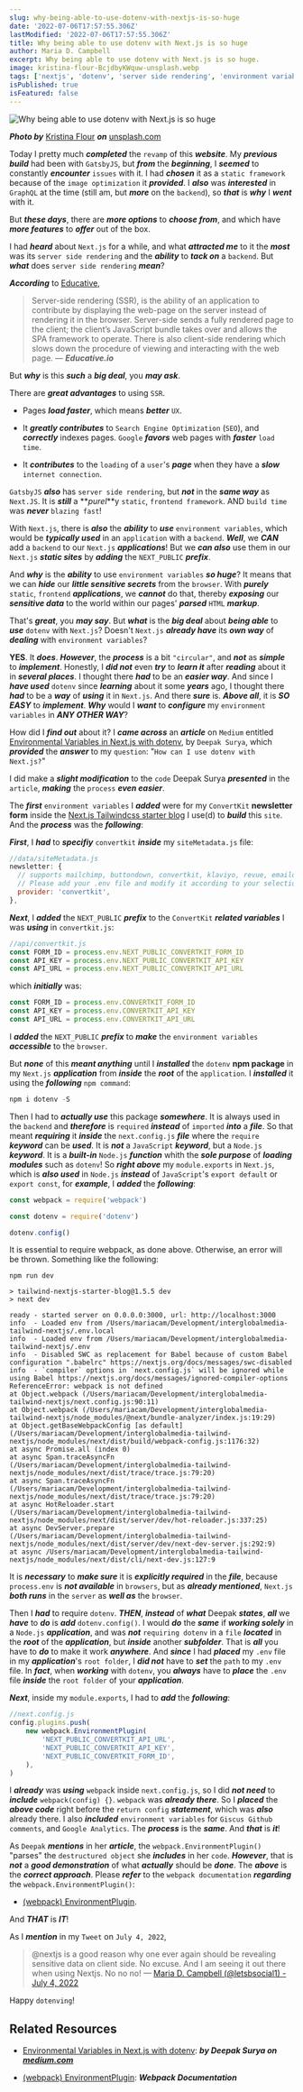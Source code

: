 ```yaml
---
slug: why-being-able-to-use-dotenv-with-nextjs-is-so-huge
date: '2022-07-06T17:57:55.306Z'
lastModified: '2022-07-06T17:57:55.306Z'
title: Why being able to use dotenv with Next.js is so huge
author: Maria D. Campbell
excerpt: Why being able to use dotenv with Next.js is so huge.
image: kristina-flour-BcjdbyKWquw-unsplash.webp
tags: ['nextjs', 'dotenv', 'server side rendering', 'environment variables']
isPublished: true
isFeatured: false
---
```


![Why being able to use dotenv with Next.js is so huge](kristina-flour-BcjdbyKWquw-unsplash.webp)

***Photo by*** [Kristina Flour](https://unsplash.com/@tinaflour) ***on*** [unsplash.com](https://unsplash.com/photos/BcjdbyKWquw)

Today I pretty much **_completed_** the `revamp` of this **_website_**. My
**_previous build_** had been with `GatsbyJS`, but **_from_** the
**_beginning_**, I **_seemed_** to constantly **_encounter_** `issues` with it. I had **_chosen_** it as a `static framework` because of the
`image optimization` it **_provided_**. I **_also_** was **_interested_** in
`GraphQL` at the time (still am, but **_more_** on the `backend`), so **_that_** is **_why_** I **_went_** with it.

But **_these days_**, there are **_more options_** to **_choose from_**, and
which have **_more features_** to **_offer_** out of the box.

I had **_heard_** about `Next.js` for a while, and what **_attracted me_** to it the **_most_** was its `server side rendering` and the **_ability_** to **_tack on_** a `backend`. But **_what_** does `server side rendering` **_mean_**?

**_According_** to [Educative](https://www.educative.io/answers/what-is-server-side-rendering),

> Server-side rendering (SSR), is the ability of an application to contribute by displaying the web-page on the server instead of rendering it in the browser. Server-side sends a fully rendered page to the client; the client’s JavaScript bundle takes over and allows the SPA framework to operate. There is also client-side rendering which slows down the procedure of viewing and interacting with the web page. &mdash; ***Educative.io***

But **_why_** is this **_such_** a **_big deal_**, you **_may ask_**.

There are **_great advantages_** to using `SSR`.

-   Pages **_load faster_**, which means **_better_** `UX`.

-   It **_greatly contributes_** to `Search Engine Optimization` (`SEO`), and
    **_correctly_** indexes pages. `Google` **_favors_** web pages with
    **_faster_** `load time`.

-   It **_contributes_** to the `loading` of a `user`'s **_page_** when they
    have a **_slow_** `internet connection`.

`GatsbyJS` **_also_** has `server side rendering`, but **_not_** in the **_same
way_** as `Next.JS`. It is **_still_** a **_purel_**y `static`,
`frontend framework`. AND `build time` was **_never_** `blazing fast`!

With `Next.js`, there is **_also_** the **_ability_** to **_use_**
`environment variables`, which would be **_typically used_** in an `application` with a `backend`. **_Well_**, we **_CAN_** add a `backend` to our `Next.js` **_applications_**! But we **_can also_** use them in our `Next.js` **_static sites_** by **_adding_** the `NEXT_PUBLIC` **_prefix_**.

And **_why_** is the **_ability_** to use `environment variables` **_so huge_**? It means that we can **_hide_** our **_little sensitive secrets_** from the `browser`. With **_purely_** `static`, `frontend` **_applications_**, we **_cannot_** do that, thereby **_exposing_** our **_sensitive data_** to the world within our pages' **_parsed_** `HTML` **_markup_**.

That's **_great_**, you **_may say_**. But **_what_** is the **_big deal_**
about **_being able_** to **_use_** `dotenv` with `Next.js`? Doesn't `Next.js` **_already have_** its **_own way_** of **_dealing_** with
`environment variables`?

**YES**. It **_does_**. **_However_**, the **_process_** is a bit `"circular"`, and **_not_** as **_simple_** to **_implement_**. Honestly, I **_did not_** even **_try_** to **_learn it_** after **_reading_** about it in **_several places_**. I thought there **_had_** to be an **_easier way_**. And since I **_have used_** `dotenv` since **_learning_** about it some **_years_** ago, I thought there **_had_** to be a **_way_** of **_using_** it in `Next.js`. And there **_sure_** is. **_Above all_**, it is **_SO EASY_** to **_implement_**. **_Why_** would I **_want_** to **_configure_** my `environment variables` in
**_ANY OTHER WAY_**?

How did I **_find out_** about it? I **_came across_** an **_article_** on
`Medium` entitled [Environmental Variables in Next.js with dotenv](https://medium.com/courtly-intrepid/environmental-variables-in-next-js-with-dotenv-599c5bbfdf74), by `Deepak Surya`, which **_provided_** the **_answer_** to my `question`:
"`How can I use dotenv with Next.js?`"

I did make a **_slight modification_** to the `code` Deepak Surya
**_presented_** in the `article`, **_making_** the `process` **_even easier_**.

The **_first_** `environment variables` I **_added_** were for my `ConvertKit` **newsletter form** inside the [Next.js Tailwindcss starter blog](https://github.com/timlrx/tailwind-nextjs-starter-blog)
I use(d) to **_build_** this `site`. And the **_process_** was the
**_following_**:

**_First_**, I **_had_** to **_specifiy_** `convertkit` **_inside_** my
`siteMetadata.js` file:

```javascript
//data/siteMetadata.js
newsletter: {
  // supports mailchimp, buttondown, convertkit, klaviyo, revue, emailoctopus
  // Please add your .env file and modify it according to your selection
  provider: 'convertkit',
},
```

**_Next_**, I **_added_** the `NEXT_PUBLIC` **_prefix_** to the `ConvertKit`
**_related variables_** I was **_using_** in `convertkit.js`:

```javascript
//api/convertkit.js
const FORM_ID = process.env.NEXT_PUBLIC_CONVERTKIT_FORM_ID
const API_KEY = process.env.NEXT_PUBLIC_CONVERTKIT_API_KEY
const API_URL = process.env.NEXT_PUBLIC_CONVERTKIT_API_URL
```

which **_initially_** was:

```javascript
const FORM_ID = process.env.CONVERTKIT_FORM_ID
const API_KEY = process.env.CONVERTKIT_API_KEY
const API_URL = process.env.CONVERTKIT_API_URL
```

I **_added_** the `NEXT_PUBLIC` **_prefix_** to **_make_** the
`environment variables` **_accessible_** to the `browser`.

But **_none_** of this **_meant anything_** until I **_installed_** the `dotenv` **npm package** in my `Next.js` **_application_** from **_inside_** the **_root_** of the `application`. I **_installed_** it using the **_following_** `npm command`:

```javascript
npm i dotenv -S
```

Then I had to **_actually use_** this package **_somewhere_**. It is always used in the `backend` and **_therefore_** is `required` **_instead_** of `imported` **_into_** a **_file_**. So that meant **_requiring_** it **_inside_** the `next.config.js` **_file_** where the `require` **_keyword_** can be **_used_**. It is **_not_** a `JavaScript` **_keyword_**, but a `Node.js` **_keyword_**. It is a **_built-in_** `Node.js` **_function_** whith the **_sole purpose_** of
**_loading modules_** such as `dotenv`! So **_right above_** my `module.exports` in `Next.js`, which is **_also used_** in `Node.js` **_instead_** of `JavaScript`'s `export default` or `export const`, for **_example_**, I
**_added_** the **_following_**:

```javascript
const webpack = require('webpack')

const dotenv = require('dotenv')

dotenv.config()
```

It is essential to require webpack, as done above. Otherwise, an error will be thrown. Something like the following:

```shell
npm run dev

> tailwind-nextjs-starter-blog@1.5.5 dev
> next dev

ready - started server on 0.0.0.0:3000, url: http://localhost:3000
info  - Loaded env from /Users/mariacam/Development/interglobalmedia-tailwind-nextjs/.env.local
info  - Loaded env from /Users/mariacam/Development/interglobalmedia-tailwind-nextjs/.env
info  - Disabled SWC as replacement for Babel because of custom Babel configuration ".babelrc" https://nextjs.org/docs/messages/swc-disabled
info  - `compiler` options in `next.config.js` will be ignored while using Babel https://nextjs.org/docs/messages/ignored-compiler-options
ReferenceError: webpack is not defined
at Object.webpack (/Users/mariacam/Development/interglobalmedia-tailwind-nextjs/next.config.js:90:11)
at Object.webpack (/Users/mariacam/Development/interglobalmedia-tailwind-nextjs/node_modules/@next/bundle-analyzer/index.js:19:29)
at Object.getBaseWebpackConfig [as default] (/Users/mariacam/Development/interglobalmedia-tailwind-nextjs/node_modules/next/dist/build/webpack-config.js:1176:32)
at async Promise.all (index 0)
at async Span.traceAsyncFn (/Users/mariacam/Development/interglobalmedia-tailwind-nextjs/node_modules/next/dist/trace/trace.js:79:20)
at async Span.traceAsyncFn (/Users/mariacam/Development/interglobalmedia-tailwind-nextjs/node_modules/next/dist/trace/trace.js:79:20)
at async HotReloader.start (/Users/mariacam/Development/interglobalmedia-tailwind-nextjs/node_modules/next/dist/server/dev/hot-reloader.js:337:25)
at async DevServer.prepare (/Users/mariacam/Development/interglobalmedia-tailwind-nextjs/node_modules/next/dist/server/dev/next-dev-server.js:292:9)
at async /Users/mariacam/Development/interglobalmedia-tailwind-nextjs/node_modules/next/dist/cli/next-dev.js:127:9
```

It is **_necessary_** to **_make sure_** it is **_explicitly required_** in the **_file_**, because `process.env` is **_not available_** in `browsers`, but as **_already mentioned_**, `Next.js` **_both runs_** in the `server` as **_well as_** the `browser`.

Then I **_had_** to require `dotenv`. **_THEN_**, **_instead_** of **_what_** Deepak **_states_**, **_all_** we **_have_** to **_do_** is **_add_** `dotenv.config()`. I would **_do_** the **_same_** if **_working solely_** in a `Node.js` **_application_**, and was **_not_** `requiring dotenv` in a `file` **_located_** in the **_root_** of the **_application_**, but **_inside_** another **_subfolder_**. That is **_all_** you have to **_do_** to make it work **_anywhere_**. And **_since_** I had **_placed_** my `.env` file in my **_application_**'s `root folder`, I **_did not_** have to **_set_** the `path` to my `.env` file. In **_fact_**, when **_working_** with `dotenv`, you **_always_** have to **_place_** the `.env` file **_inside_** the `root folder`
of your **_application_**.

**_Next_**, inside my `module.exports`, I had to **_add_** the **_following_**:

```javascript
//next.config.js
config.plugins.push(
	new webpack.EnvironmentPlugin(
		'NEXT_PUBLIC_CONVERTKIT_API_URL',
		'NEXT_PUBLIC_CONVERTKIT_API_KEY',
		'NEXT_PUBLIC_CONVERTKIT_FORM_ID',
	),
)
```

I **_already_** was **_using_** `webpac`k inside `next.config.js`, so I did
**_not need_** to **_include_** `webpack(config) {}`. `webpack` was **_already there_**. So I **_placed_** the **_above code_** right before the
`return config` **_statement_**, which was **_also_** already there. I also
**_included_** `environment variables` for `Giscus Github comments`, and
`Google Analytics`. The **_process_** is the **_same_**. And **_that_** is
**_it_**!

As `Deepak` **_mentions_** in her **_article_**, the `webpack.EnvironmentPlugin()` "parses" the `destructured object` she
**_includes_** in her `code`. **_However_**, that is **_not_** a **_good
demonstration_** of what **_actually_** should be **_done_**. The **_above_** is the **_correct approach_**. Please **_refer_** to the `webpack documentation` **_regarding_** the `webpack.EnvironmentPlugin()`:

- [(webpack) EnvironmentPlugin](https://webpack.js.org/plugins/environment-plugin/).

And **_THAT_** is **_IT_**!

As I **_mention_** in my `Tweet` on `July 4, 2022`,

> @nextjs is a good reason why one ever again should be revealing sensitive data on client side. No excuse. And I am seeing it out there when using Nextjs. No no no! &mdash; [Maria D. Campbell (@letsbsocial1) - July 4, 2022](https://twitter.com/letsbsocial1/status/1544153765305061378)

Happy `dotenving`!

## Related Resources

-   [Environmental Variables in Next.js with dotenv](https://medium.com/courtly-intrepid/environmental-variables-in-next-js-with-dotenv-599c5bbfdf74): **_by Deepak Surya on [medium.com](https://medium.com/)_**

-   [(webpack) EnvironmentPlugin](https://webpack.js.org/plugins/environment-plugin/): **_Webpack Documentation_**


